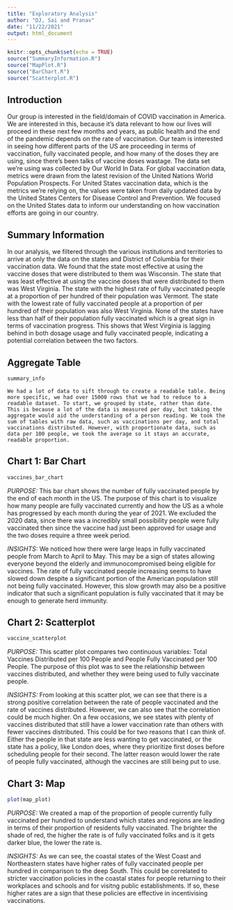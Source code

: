 ```yaml
---
title: "Exploratory Analysis"
author: "DJ, Sai and Pranav"
date: "11/22/2021"
output: html_document
---
```


```r
knitr::opts_chunk$set(echo = TRUE)
source("SummaryInformation.R")
source("MapPlot.R")
source("BarChart.R")
source("Scatterplot.R")

```


## Introduction

Our group is interested in the field/domain of COVID vaccination in America. We are interested in this, because it’s data relevant to how our lives will proceed in these next few months and years, as public health and the end of the pandemic depends on the rate of vaccination. Our team is interested in seeing how different parts of the US are proceeding in terms of vaccination, fully vaccinated people, and how many of the doses they are using, since there’s been talks of vaccine doses wastage.
The data set we’re using was collected by Our World In Data. For global vaccination data, metrics were drawn from the latest revision of the United Nations World Population Prospects. For United States vaccination data, which is the metrics we’re relying on, the values were taken from daily updated data by the United States Centers for Disease Control and Prevention. We focused on the United States data to inform our understanding on how vaccination efforts are going in our country.

## Summary Information

In our analysis, we filtered through the various institutions and territories to arrive at only the data on the states and District of Columbia for their vaccination data. We found that the state most effective at using the vaccine doses that were distributed to them was Wisconsin. The state that was least effective at using the vaccine doses that were distributed to them was West Virginia. The state with the highest rate of fully vaccinated people at a proportion of per hundred of their population was Vermont. The state with the lowest rate of fully vaccinated people at a proportion of per hundred of their population was also West Virginia. None of the states have less than half of their population fully vaccinated which is a great sign in terms of vaccination progress. This shows that West Virginia is lagging behind in both dosage usage and fully vaccinated people, indicating a potential correlation between the two factors. 


## Aggregate Table

```r
summary_info
```
	
	We had a lot of data to sift through to create a readable table. Being more specific, we had over 15000 rows that we had to reduce to a readable dataset. To start, we grouped by state, rather than date. This is because a lot of the data is measured per day, but taking the aggregate would aid the understanding of a person reading. We took the sum of tables with raw data, such as vaccinations per day, and total vaccinations distributed. However, with proportionate data, such as data per 100 people, we took the average so it stays an accurate, readable proportion.

## Chart 1: Bar Chart 

```r
vaccines_bar_chart
```

_PURPOSE:_
This bar chart shows the number of fully vaccinated people by the end of each month in the US. The purpose of this chart is to visualize how many people are fully vaccinated currently and how the US as a whole has progressed by each month during the year of 2021. We excluded the 2020 data, since there was a incredibly small possibility people were fully vaccinated then since the vaccine had just been approved for usage and the two doses require a three week period. 

_INSIGHTS:_ 
We noticed how there were large leaps in fully vaccinated people from March to April to May. This may be a sign of states allowing everyone beyond the elderly and immunocompromised being eligible for vaccines. The rate of fully vaccinated people increasing seems to have slowed down despite a significant portion of the American population still not being fully vaccinated. However, this slow growth may also be a positive indicator that such a significant population is fully vaccinated that it may be enough to generate herd immunity.

## Chart 2: Scatterplot

```r
vaccine_scatterplot
```

_PURPOSE:_
	This scatter plot compares two continuous variables: Total Vaccines Distributed per 100 People and People Fully Vaccinated per 100 People. The purpose of this plot was to see the relationship between vaccines distributed, and whether they were being used to fully vaccinate people.

_INSIGHTS:_
	From looking at this scatter plot, we can see that there is a strong positive correlation between the rate of people vaccinated and the rate of vaccines distributed. However, we can also see that the correlation could be much higher. On a few occasions, we see states with plenty of vaccines distributed that still have a lower vaccination rate than others with fewer vaccines distributed. This could be for two reasons that I can think of. Either the people in that state are less wanting to get vaccinated, or the state has a policy, like London does, where they prioritize first doses before scheduling people for their second. The latter reason would lower the rate of people fully vaccinated, although the vaccines are still being put to use.

## Chart 3: Map

```r
plot(map_plot)
```

_PURPOSE:_
	We created a map of the proportion of people currently fully vaccinated per hundred to understand which states and regions are leading in terms of their proportion of residents fully vaccinated. The brighter the shade of red, the higher the rate is of fully vaccinated folks and is it gets darker blue, the lower the rate is.
	
_INSIGHTS:_
	As we can see, the coastal states of the West Coast and Northeastern states have higher rates of fully vaccinated people per hundred in comparison to the deep South. This could be correlated to stricter vaccination policies in the coastal states for people returning to their workplaces and schools and for visitng public establishments. If so, these higher rates are a sign that these policies are effective in incentivising vaccinations. 
